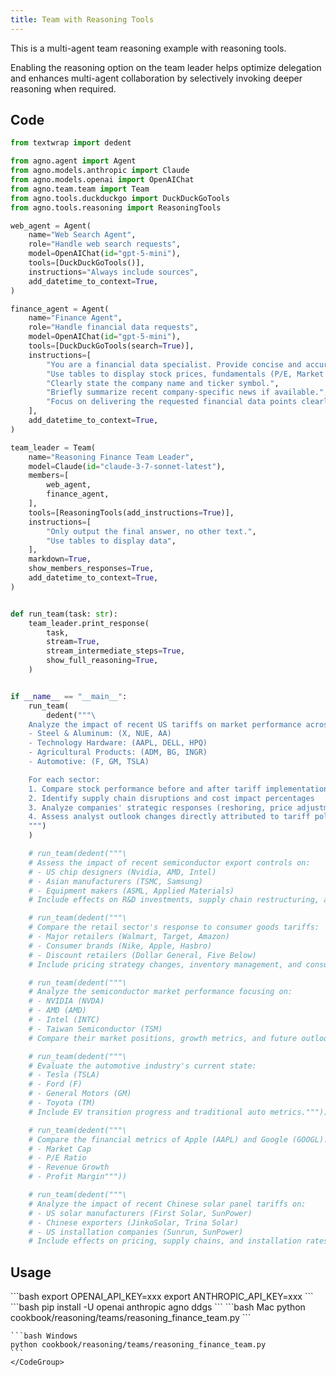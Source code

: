 ```yaml
---
title: Team with Reasoning Tools
---
```

This is a multi-agent team reasoning example with reasoning tools.

<Tip>
Enabling the reasoning option on the team leader helps optimize delegation and enhances multi-agent collaboration by selectively invoking deeper reasoning when required.
</Tip>

## Code
```python cookbook/reasoning/teams/reasoning_finance_team.py
from textwrap import dedent

from agno.agent import Agent
from agno.models.anthropic import Claude
from agno.models.openai import OpenAIChat
from agno.team.team import Team
from agno.tools.duckduckgo import DuckDuckGoTools
from agno.tools.reasoning import ReasoningTools

web_agent = Agent(
    name="Web Search Agent",
    role="Handle web search requests",
    model=OpenAIChat(id="gpt-5-mini"),
    tools=[DuckDuckGoTools()],
    instructions="Always include sources",
    add_datetime_to_context=True,
)

finance_agent = Agent(
    name="Finance Agent",
    role="Handle financial data requests",
    model=OpenAIChat(id="gpt-5-mini"),
    tools=[DuckDuckGoTools(search=True)],
    instructions=[
        "You are a financial data specialist. Provide concise and accurate data.",
        "Use tables to display stock prices, fundamentals (P/E, Market Cap), and recommendations.",
        "Clearly state the company name and ticker symbol.",
        "Briefly summarize recent company-specific news if available.",
        "Focus on delivering the requested financial data points clearly.",
    ],
    add_datetime_to_context=True,
)

team_leader = Team(
    name="Reasoning Finance Team Leader",
    model=Claude(id="claude-3-7-sonnet-latest"),
    members=[
        web_agent,
        finance_agent,
    ],
    tools=[ReasoningTools(add_instructions=True)],
    instructions=[
        "Only output the final answer, no other text.",
        "Use tables to display data",
    ],
    markdown=True,
    show_members_responses=True,
    add_datetime_to_context=True,
)


def run_team(task: str):
    team_leader.print_response(
        task,
        stream=True,
        stream_intermediate_steps=True,
        show_full_reasoning=True,
    )


if __name__ == "__main__":
    run_team(
        dedent("""\
    Analyze the impact of recent US tariffs on market performance across these key sectors:
    - Steel & Aluminum: (X, NUE, AA)
    - Technology Hardware: (AAPL, DELL, HPQ)
    - Agricultural Products: (ADM, BG, INGR)
    - Automotive: (F, GM, TSLA)

    For each sector:
    1. Compare stock performance before and after tariff implementation
    2. Identify supply chain disruptions and cost impact percentages
    3. Analyze companies' strategic responses (reshoring, price adjustments, supplier diversification)
    4. Assess analyst outlook changes directly attributed to tariff policies
    """)
    )

    # run_team(dedent("""\
    # Assess the impact of recent semiconductor export controls on:
    # - US chip designers (Nvidia, AMD, Intel)
    # - Asian manufacturers (TSMC, Samsung)
    # - Equipment makers (ASML, Applied Materials)
    # Include effects on R&D investments, supply chain restructuring, and market share shifts."""))

    # run_team(dedent("""\
    # Compare the retail sector's response to consumer goods tariffs:
    # - Major retailers (Walmart, Target, Amazon)
    # - Consumer brands (Nike, Apple, Hasbro)
    # - Discount retailers (Dollar General, Five Below)
    # Include pricing strategy changes, inventory management, and consumer behavior impacts."""))

    # run_team(dedent("""\
    # Analyze the semiconductor market performance focusing on:
    # - NVIDIA (NVDA)
    # - AMD (AMD)
    # - Intel (INTC)
    # - Taiwan Semiconductor (TSM)
    # Compare their market positions, growth metrics, and future outlook."""))

    # run_team(dedent("""\
    # Evaluate the automotive industry's current state:
    # - Tesla (TSLA)
    # - Ford (F)
    # - General Motors (GM)
    # - Toyota (TM)
    # Include EV transition progress and traditional auto metrics."""))

    # run_team(dedent("""\
    # Compare the financial metrics of Apple (AAPL) and Google (GOOGL):
    # - Market Cap
    # - P/E Ratio
    # - Revenue Growth
    # - Profit Margin"""))

    # run_team(dedent("""\
    # Analyze the impact of recent Chinese solar panel tariffs on:
    # - US solar manufacturers (First Solar, SunPower)
    # - Chinese exporters (JinkoSolar, Trina Solar)
    # - US installation companies (Sunrun, SunPower)
    # Include effects on pricing, supply chains, and installation rates."""))
```

## Usage

<Steps>
  <Snippet file="create-venv-step.mdx" />

  <Step title="Set your API key">
    ```bash
    export OPENAI_API_KEY=xxx
    export ANTHROPIC_API_KEY=xxx
    ```
  </Step>

  <Step title="Install libraries">
    ```bash
    pip install -U openai anthropic agno ddgs
    ```
  </Step>

  <Step title="Run Example">
    <CodeGroup>
    ```bash Mac
    python cookbook/reasoning/teams/reasoning_finance_team.py
    ```

    ```bash Windows
    python cookbook/reasoning/teams/reasoning_finance_team.py
    ```
    </CodeGroup>
  </Step>

</Steps>
